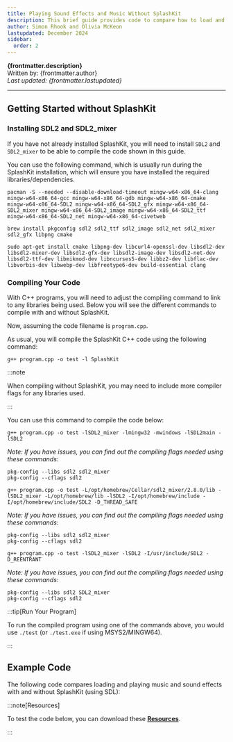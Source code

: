```yaml
---
title: Playing Sound Effects and Music Without SplashKit
description: This brief guide provides code to compare how to load and play music and sound effects with and without SplashKit (using SDL).
author: Simon Rhook and Olivia McKeon
lastupdated: December 2024
sidebar:
  order: 2
---
```




**{frontmatter.description}**  
Written by: {frontmatter.author}  
_Last updated: {frontmatter.lastupdated}_

---

## Getting Started without SplashKit

### Installing SDL2 and SDL2_mixer

If you have not already installed SplashKit, you will need to install `SDL2` and `SDL2_mixer` to be able to compile the code shown in this guide.

You can use the following command, which is usually run during the SplashKit installation, which will ensure you have installed the required libraries/dependencies.

<Tabs syncKey="operating-system">
<TabItem label="Windows (MSYS2)">

```shell
pacman -S --needed --disable-download-timeout mingw-w64-x86_64-clang mingw-w64-x86_64-gcc mingw-w64-x86_64-gdb mingw-w64-x86_64-cmake mingw-w64-x86_64-SDL2 mingw-w64-x86_64-SDL2_gfx mingw-w64-x86_64-SDL2_mixer mingw-w64-x86_64-SDL2_image mingw-w64-x86_64-SDL2_ttf mingw-w64-x86_64-SDL2_net mingw-w64-x86_64-civetweb
```

</TabItem>
<TabItem label="MacOS">

```shell
brew install pkgconfig sdl2 sdl2_ttf sdl2_image sdl2_net sdl2_mixer sdl2_gfx libpng cmake
```

</TabItem>
<TabItem label="Linux (Ubuntu/Debian) and Windows (WSL)">

```shell
sudo apt-get install cmake libpng-dev libcurl4-openssl-dev libsdl2-dev libsdl2-mixer-dev libsdl2-gfx-dev libsdl2-image-dev libsdl2-net-dev libsdl2-ttf-dev libmikmod-dev libncurses5-dev libbz2-dev libflac-dev libvorbis-dev libwebp-dev libfreetype6-dev build-essential clang
```

</TabItem>
</Tabs>

### Compiling Your Code

With C++ programs, you will need to adjust the compiling command to link to any libraries being used. Below you will see the different commands to compile with and without SplashKit.

Now, assuming the code filename is `program.cpp`.

<Tabs syncKey="beyond-splashkit">
<TabItem label="With SplashKit">

As usual, you will compile the SplashKit C++ code using the following command:

```shell
g++ program.cpp -o test -l SplashKit
```

</TabItem>
<TabItem label="Without SplashKit">

:::note

When compiling without SplashKit, you may need to include more compiler flags for any libraries used.

:::

You can use this command to compile the code below:

<Tabs syncKey="operating-system">
<TabItem label="Windows (MSYS2)">

```shell
g++ program.cpp -o test -lSDL2_mixer -lmingw32 -mwindows -lSDL2main -lSDL2
```

_Note: If you have issues, you can find out the compiling flags needed using these commands_:

```shell
pkg-config --libs sdl2 sdl2_mixer
pkg-config --cflags sdl2
```

</TabItem>
<TabItem label="MacOS">

```shell
g++ program.cpp -o test -L/opt/homebrew/Cellar/sdl2_mixer/2.8.0/lib -lSDL2_mixer -L/opt/homebrew/lib -lSDL2 -I/opt/homebrew/include -I/opt/homebrew/include/SDL2 -D_THREAD_SAFE
```

_Note: If you have issues, you can find out the compiling flags needed using these commands_:

```shell
pkg-config --libs sdl2 sdl2_mixer
pkg-config --cflags sdl2
```

</TabItem>
<TabItem label="Linux (Ubuntu/Debian) and Windows (WSL)">

```shell
g++ program.cpp -o test -lSDL2_mixer -lSDL2 -I/usr/include/SDL2 -D_REENTRANT
```

_Note: If you have issues, you can find out the compiling flags needed using these commands_:

```shell
pkg-config --libs sdl2 SDL2_mixer
pkg-config --cflags sdl2
```

</TabItem>
</Tabs>

</TabItem>
</Tabs>

:::tip[Run Your Program]

To run the compiled program using one of the commands above, you would use `./test` (or `./test.exe` if using MSYS2/MINGW64).

:::

## Example Code

The following code compares loading and playing music and sound effects with and without SplashKit (using SDL):

:::note[Resources]

To test the code below, you can download these [**Resources**](/guides/beyond-splashkit/resources/BeyondSplashKit_SoundEffects_Resources.zip).

:::

<Tabs syncKey="beyond-splashkit">
<TabItem label="With SplashKit">

<Code code={soundEffectsCode_withSK} lang="cpp" />

</TabItem>
<TabItem label="Without SplashKit">

<Code code={soundEffectsCode_noSK} lang="cpp" />

</TabItem>
</Tabs>

